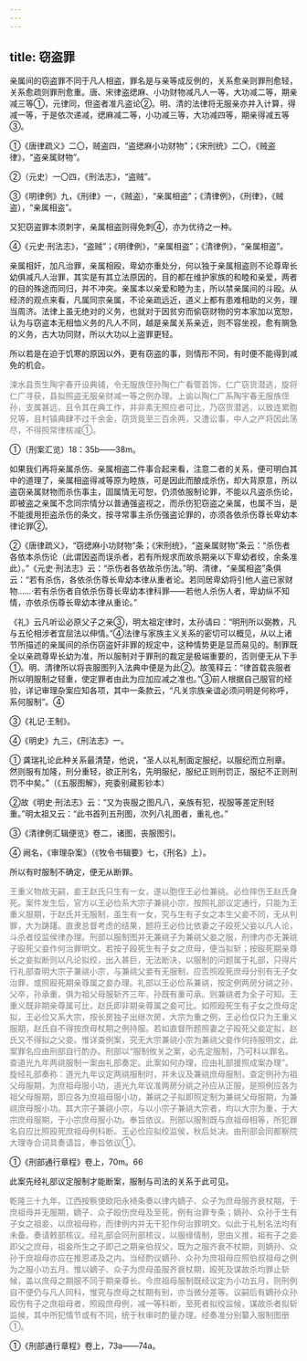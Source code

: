 ```yaml
---
---
---
```

title: 窃盗罪
---



亲属间的窃盗罪不同于凡人相盗，罪名是与亲等成反例的，关系愈亲则罪刑愈轻，关系愈疏则罪刑愈重。唐、宋律盗缌麻、小功财物减凡人一等，大功减二等，期亲减三等①，元律同，但盗者准凡盗论②。明、清的法律将无服亲亦并入计算，得减一等，于是依次递减，缌麻减二等，小功减三等，大功减四等，期亲得减五等③。

①《唐律疏义》二〇，贼盗四，“盗缌麻小功财物”；《宋刑统》二〇，《贼盗律》，“盗亲属财物”。

②（元史）一〇四，《刑法志》，“盗贼”。

③《明律例》九，《刑律》一，《贼盗），“亲属相盗”；《清律例》，《刑律》，《贼盗），“亲属相盗”。

又犯窃盗罪本须刺字，亲属相盗则得免刺④，亦为优待之一种。

④《元史·刑法志》，“盗贼”；《明律例》，“亲属相盗”；《清律例》，“亲属相盗”。

亲属相奸，加凡治罪，亲属相殴，卑幼亦重处分，何以独于亲属相盗则不论尊卑长幼俱减凡人治罪，其实是有其立法原因的，目的都在维护家族的和睦和亲爱，两者的目的殊途而同归，并不冲突。亲属本以亲爱和睦为主，所以禁亲属间的斗殴。从经济的观点来看，凡属同宗亲属，不论亲疏远近，道义上都有患难相助的义务，理当周济。法律上虽无绝对的义务，也就对于因贫穷而偷窃财物的穷本家加以宽恕，认为与窃盗本无相恤义务的凡人不同，越是亲属关系亲近，则不容坐视，愈有赒急的义务，古大功同财，所以大功以上盗罪更轻。

所以若是在迫于饥寒的原因以外，更有窃盗的事，则情形不同，有时便不能得到减免的机会。
<font color=gray>

涑水县贡生陶宇春开设典铺，令无服族侄孙陶仁广看管首饰，仁广窃货潜逃，旋将仁广寻获，县拟照盗无服亲财减一等之例办理。上谕以陶仁广系陶宇春无服族侄孙，支属甚远，且令其在典工作，并非素无照应者可比，乃窃货潜逃，以致连累胞兄等，且村镇典肆不过千余金，窃货竟至三百余两，又遭讼事，中人之产将因此荡尽，不得照常律核减①。
</font>

①（刑案汇览）18：35b——38m。

如果我们再将亲属杀伤、亲属相盗二件事合起来看，注意二者的关系，便可明白其中的道理了，亲属相盗得减等原为睦族，可是因此而酿成杀伤，却大背原意，所以盗窃亲属财物而杀伤事主，固属情无可恕，仍须依服制论罪，不能以凡盗杀伤论，即被盗之亲属不念同宗情分以普通强盗视之，而杀伤犯窃盗之亲属，也属不当，是不能援用拒盗杀伤的条文，按寻常事主杀伤强盗论罪的，亦须各依杀伤尊长卑幼本律论罪②。

②《唐律疏义》，“窃缌麻小功财物”条；《宋刑统》，“盗亲属财物”条云：“杀伤者各依本杀伤论（此谓因盗而误杀者，若有所规求而故杀期亲以下卑幼者绞，余条准此）。”《元史·刑法志》云：“杀伤者各依故杀伤法。”明、清律，“亲属相盗”条俱云：“若有杀伤，各依杀伤尊长卑幼本律从重者论。若同居卑幼将引他人盗已家财物……·若有杀伤者自依杀伤尊长卑幼本律科罪——若他人杀伤人者，卑幼纵不知情，亦依杀伤尊长卑幼本律从重论。”

《礼》云凡听讼必原父子之亲③，明太祖定律时，太孙请曰：“明刑所以弼教，凡与五伦相涉者宜屈法以伸情。”④法律与家族主义关系的密切可以概见，从以上诸节所描述的亲属间的杀伤窃盗奸非罪的规定中，这种情势更是显而易见的。制罪既全以亲疏尊卑长幼为准，所以服制对于罪刑的裁定是极端重要的，否则便无从下手①。明、清律所以将丧服图列入法典中便是为此②。故笺释云：“律首载丧服者所以明服制之轻重，使定罪者由此为应加应减之准也。”③前人根据自己服官的经验，详记审理杂案应知各项，其中一条款云，“凡关宗族亲谊必须问明是何称呼，系何服制”。④

③《礼记·王制》。

④《明史》九三，《刑法志》一。

① 龚瑞礼论此种关系最清楚，他说，“圣人以礼制面定服纪，以服纪而立刑章。然则服有加隆，刑分重轻，欲正刑名，先明服纪，服纪正则刑罚正，服纪不正则刑罚不中矣。”（《五服图解》，宛委别藏影钞本）

②故《明史·刑法志》云：“又为丧服之图凡八，亲族有犯，视服等差定刑轻重。”明太祖又云：“此书首列五刑图，次列八礼图者，重礼也。”

③《清律例汇辑便览》卷二，诸图，丧服图引。

④ 阙名，《审理杂案》（《牧令书辑要》七，《刑名》上）。

所以有时服制不确定，便无从断罪。
<font color=gray>

王重义物故无嗣，妾王赵氏只生有一女，遂以胞侄王必俭兼祧。必俭摔伤王赵氏身死。案件发生后，官方以王必俭系大宗子兼祧小宗，按照礼部议定通行，只能为王重义服期，于赵氏并无服制，虽生有一女，究与生有子女之本生父妾不同，无从判罪，大为踌躇。直隶总督考虑的结果，题将王必俭比依妻之子殴死父妾以凡人论，斗杀者绞监侯律办理。刑部以服制图并无兼祧子为兼祧父妾之服，刑律内亦无兼祧子殴死父妾作何治罪明文。若按子殴死生有子女之庶母，便当拟斩；按殴死期亲尊长之妾拟断则以凡论拟绞，出入甚巨，无法断决，以服制的问题属于礼部，只得片行礼部查明大宗子兼祧小宗，与兼祧父妾有无服制，应否照殴死庶母分别有无子女治罪，或照殴死期亲尊属之妾办理。礼部以王必俭系兼祧，按定例两房分祧之孙，父卒，孙承重，俱为祖父母服斩齐三年，孙既有重可承。则兼祧者为全子可知。王重义既非期亲尊属可比，赵氏即非期亲尊属之妾可比。如照殴死生有子女之庶母定拟，王必俭又系大宗，按长房独子出继次房，大宗为重之例，王必俭仅只为王重义服期，赵氏自不得按庶母杖期之例持服。若如直督所题照妻之子殴死父妾定拟，赵氏又不得拟之父妾。惟详查例案，究无大宗兼祧小宗为兼祧父妾作何持服明文，此案罪名应由刑部自行酌办。刑部以“服制攸关之案，必先定服制，乃可科以罪名。查道光九年两祧服制一案由礼部奏定。此案如何办理，应由礼部援照成案办理”。旋经礼部奏称：道光九年议定两祧服制时，并未议及兼祧庶母服制，查定例孙为祖父母服期，为庶祖母服小功，道光九年议准两房分祧之孙应从正服，是照例应各为祖父母服期，即应各为庶祖母服小功，兼祧之子拟即照定制为兼祧父母服期，为兼祧庶母服小功。其大宗子兼祧小宗，与以小宗子兼祧大宗者，均以大宗为重，于大宗庶母服期，于小宗庶母服小功。奉旨依议。刑部以服制既与庶祖母相等，所犯罪名自应比照殴死庶祖母例科断。王必俭应拟绞监侯，秋后处决。由刑部会同都察院大理寺合词具奏请旨，奉旨依议①。
</font>

①《刑部通行章程》卷上，70m。66

此案先经礼部议定服制才能断案，服制与司法的关系于此可见。

<font color=gray>

乾隆三十九年，江西按察使欧阳永裿条奏以律内嫡子、众子为庶母服齐衰杖期，于庶祖母并无服期，嫡子、众子殴伤庶母及至死，例有治罪专条；嫡孙、众孙于生有子女之祖妾，以庶祖母称，而律例内并无干犯作何治罪明文。似此于礼制名法均有未备。奏请敕部核议。经礼部会同刑部核议，以服缘情制，思由义推，祖有子之妾即父之庶母，祖妾所生之子即己之期亲伯叔父，既为之服齐衰不杖期，则嫡孙、众孙于庶祖母亦应在推恩递及之内。当经酌议嫡孙、众孙为庶祖母应照伯叔祖母之例为之服小功五月。惟以嫡子、众子为庶母虽服齐衰杖期，殴死及谋故杀均罪止斩候，盖以庶母之期服不同于期亲尊长。今庶祖母服制既经议定为小功五月，则刑例自不便仍与凡人同科，惟究与庶母之杖期有别，亦当微分差等。议嗣后有嫡孙众孙殴伤有子之庶祖母者，照殴庶母例，减一等科断，至死者拟绞监候，谋故杀者拟斩监候，其中所犯情节或有不同，统于秋审时酌量办理。经奏准分别纂入服制图册①。
</font>

①《刑部通行章程》卷上，73a——74a。